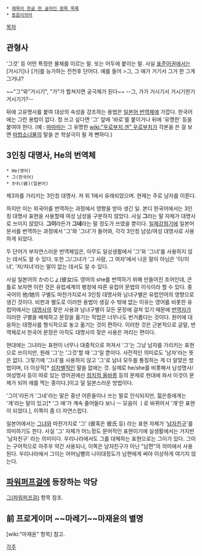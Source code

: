  * [[제목이 한글 한 글자인 항목 목록]]
 * [[동음이의어]]

[[목차]]

== 관형사 ==
'그것' 등 어떤 특정한 물체를 이르는 말. 또는 어두에 붙이는 말. 사실 [[표준어]]권에서는 [거시기]나 [가]를 능가하는 전천후 단어다. 예를 들어 
>그, 그 애가 거기서 그거 한 그게 그거냐?

~~"그"와"거시기", "가"가 합쳐지면 궁극체가 된다~~
--그, 가가 거시기서 거시기한기 거시기가?--

뒤에 고유명사를 붙여 대상의 속성을 강조하는 용법은 [[번역체 문장/일본어|일본어 번역체]]에 가깝다. 한국어에는 그런 용법이 없다. 정 쓰고 싶다면 '그' 앞에 '바로'를 붙이거나 뒤에 '유명한' 등을 붙여야 한다. (예 : [[마마마]]는 그 유명한 [[wiki:"우로부치 겐" 우로부치]]가 각본을 쓴 걸 보면 [[마법소녀물]]의 탈을 쓴 학살극이 될 게 뻔하다.)

== 3인칭 대명사, He의 번역체 ==
 * He(영어)
 * 그(한국어)
 * かれ(彼)(일본어)

제3자를 가리키는 3인칭 대명사. 저 위 1에서 유래되었으며. 현재는 주로 남자를 이른다.

하지만 이는 외국어를 번역하는 과정에서 영향을 받아 생긴 일. 본디 한국어에서는 3인칭 대명사 표현을 사용할때 여성 남성을 구분하지 않았다. 사실 '''그'''라는 말 자체가 대명사로 쓰이지 않았다. '''그이'''라든가 '''그네'''라는 말 정도가 쓰였을 뿐이다. [[일제강점기]]에 일본어 문서를 번역하는 과정에서 '그'와 '그녀'가 들어와, 각각 3인칭 남성/여성 대명사로 사용하게 되었다.

두 단어가 부자연스러운 번역체임은, 아무도 일상생활에서 '그'와 '그녀'를 사용하지 않는 데서도 알 수 있다.  또한 그/그녀가 '그 사람, 그 여자'에서 나온 말이 아님은 '이/이녀', '저/저녀'라는 말이 없는 데서도 알 수 있다.

사실 일본어의 かのじょ(彼女)도 영어의 she를 번역하기 위해 만들어진 조어인데, 큰 틀로 보자면 이런 것은 유럽세계의 팽창에 따른 유럽어 문법의 이식이라 할 수 있다. 중국어의 他/她의 구별도 마찬가지로서 3인칭 대명사와 남녀구별은 유럽언어의 영향으로 생긴 것이다. 비판과 별도로 이러한 용법이 생길 수 밖에 없는 이유는 영어를 비롯한 유럽어에서는 [[대명사]]의 잦은 사용과 남녀구별이 모든 문장에 걸쳐 있기 때문에 [[번역자]]가 이러한 구별을 배제하고 문장을 옮기는 작업은 너무나도 번거롭다는 것이다. 원어에 대응하는 대명사를 형식적으로 놓고 옮기는 것이 편하다. 이러한 것은 근본적으로 글말, 번역체로서 한국어 문장은 아직도 대명사의 잦은 사용은 꺼리는 편이다.

현대에는 그녀라는 표현이 너무나 대중적으로 퍼져서 '그'는 그냥 남자를 가리키는 표현으로 쓰이지만, 원래 '그'는 '그것'할 때 '그'일 뿐이다. 사전적인 의미로도 '남자'라는 뜻은 없다. 그렇기에 '그녀'를 사용하지 않고 '그'로 남녀 모두를 통칭하는 게 더 알맞은 방법이며, 더 이상적[* [[성차별]]적인 말을 없애는 것. 실제로 he/she를 비롯해서 남성명사/여성명사 등이 따로 있는 영어권에선 [[정치적 올바름]] 등의 문제로 현대에 와서 이것이 문제가 되어 애를 먹는 중이다.]이고 덜 일본스러운 방법이다.

'그이'라든가 '그네'라는 말은 중년 어른들이나 쓰는 말로 인식되지만, 젊은층에게는 '걔'라는 말이 있고[* '그 애'가 계속 줄어들다 보니 ㅡ 모음이 ㅣ로 바뀌어서 '걔'란 표현이 되었다.], 이쪽이 좀 더 자연스럽다. 

일본어에서는 [[그녀]]와 마찬가지로 '그' (彼혹은 彼氏 등) 라는 표현 자체가 '[[남자친구]]'를 의미하기도 한다. 사실 '그' 자체가 어느정도 문어적인 표현이기에 실생활에서는 거지반 '남자친구' 라는 의미이다. 우리나라에서도 그를 대체하는 표현으로는 그이가 있다. 그이는 구어적으로 아주우 약간 사용되나, 이쪽은 남자친구가 아닌 "남편"의 의미에서 사용된다. 우리나라에서 그이는 어머님뻘의 나이대정도가 남편에게 써야 이상하게 여기지 않는다.

== [[파워퍼프걸]]에 등장하는 악당 ==
[[그(파워퍼프걸)]] 항목 참조.
== 前 프로게이머 ~~마레기~~마재윤의 별명 ==
[wiki:"마재윤" 항목] 참고.

[[각주]]
